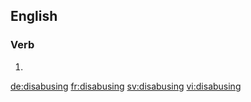 ==English==

===Verb===
{{head|en|present participle}}

# {{present participle of|disabuse|lang=en|nocat=1}}

[[de:disabusing]]
[[fr:disabusing]]
[[sv:disabusing]]
[[vi:disabusing]]